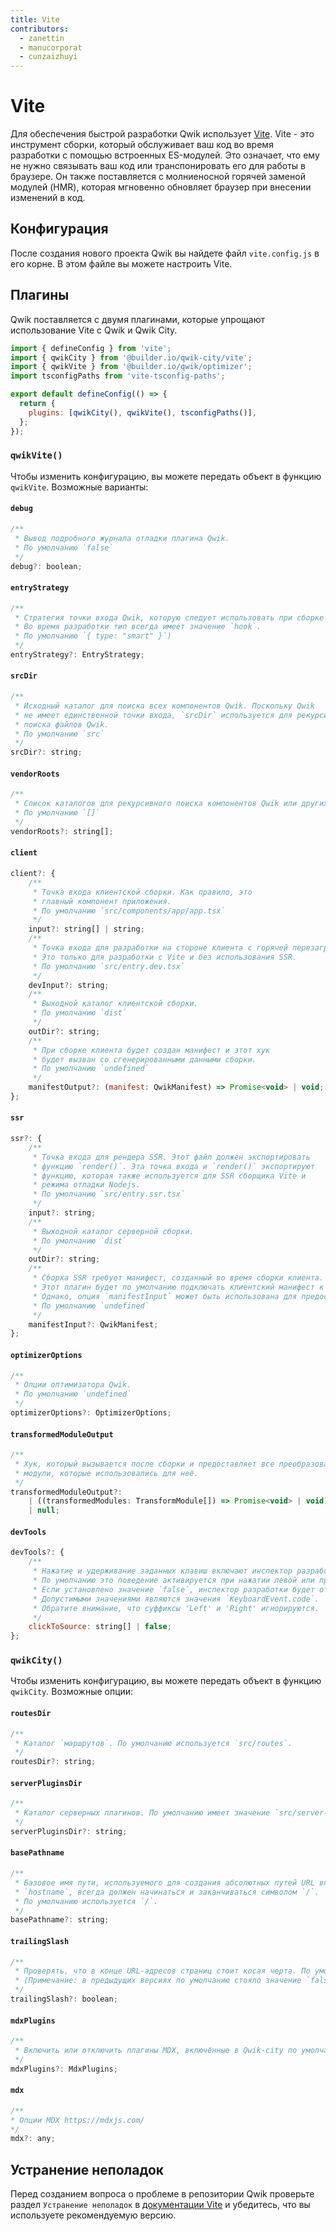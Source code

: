 ```yaml
---
title: Vite
contributors:
  - zanettin
  - manucorporat
  - cunzaizhuyi
---
```


# Vite

Для обеспечения быстрой разработки Qwik использует [Vite](https://vitejs.dev/). Vite - это инструмент сборки, который обслуживает ваш код во время разработки с помощью встроенных ES-модулей. Это означает, что ему не нужно связывать ваш код или транспонировать его для работы в браузере. Он также поставляется с молниеносной горячей заменой модулей (HMR), которая мгновенно обновляет браузер при внесении изменений в код.

## Конфигурация

После создания нового проекта Qwik вы найдете файл `vite.config.js` в его корне. В этом файле вы можете настроить Vite.

## Плагины

Qwik поставляется с двумя плагинами, которые упрощают использование Vite с Qwik и Qwik City.

```js
import { defineConfig } from 'vite';
import { qwikCity } from '@builder.io/qwik-city/vite';
import { qwikVite } from '@builder.io/qwik/optimizer';
import tsconfigPaths from 'vite-tsconfig-paths';

export default defineConfig(() => {
  return {
    plugins: [qwikCity(), qwikVite(), tsconfigPaths()],
  };
});
```

### `qwikVite()`

Чтобы изменить конфигурацию, вы можете передать объект в функцию `qwikVite`. Возможные варианты:

#### `debug`

```js
/**
 * Вывод подробного журнала отладки плагина Qwik.
 * По умолчанию `false`
 */
debug?: boolean;
```

#### `entryStrategy`

```js
/**
 * Стратегия точки входа Qwik, которую следует использовать при сборке для производственной среды.
 * Во время разработки тип всегда имеет значение `hook`.
 * По умолчанию `{ type: "smart" }`)
 */
entryStrategy?: EntryStrategy;
```

#### `srcDir`

```js
/**
 * Исходный каталог для поиска всех компонентов Qwik. Поскольку Qwik
 * не имеет единственной точки входа, `srcDir` используется для рекурсивного
 * поиска файлов Qwik.
 * По умолчанию `src`
 */
srcDir?: string;
```

#### `vendorRoots`

```js
/**
 * Список каталогов для рекурсивного поиска компонентов Qwik или других поставщиков.
 * По умолчанию `[]`
 */
vendorRoots?: string[];
```

#### `client`

```js
client?: {
    /**
     * Точка входа клиентской сборки. Как правило, это
     * главный компонент приложения.
     * По умолчанию `src/components/app/app.tsx`
     */
    input?: string[] | string;
    /**
     * Точка входа для разработки на стороне клиента с горячей перезагрузкой модулей.
     * Это только для разработки с Vite и без использования SSR.
     * По умолчанию `src/entry.dev.tsx`
     */
    devInput?: string;
    /**
     * Выходной каталог клиентской сборки.
     * По умолчанию `dist`
     */
    outDir?: string;
    /**
     * При сборке клиента будет создан манифест и этот хук
     * будет вызван со сгенерированными данными сборки.
     * По умолчанию `undefined`
     */
    manifestOutput?: (manifest: QwikManifest) => Promise<void> | void;
};
```

#### `ssr`

```js
ssr?: {
    /**
     * Точка входа для рендера SSR. Этот файл должен экспортировать
     * функцию `render()`. Эта точка входа и `render()` экспортируют
     * функцию, которая также используется для SSR сборщика Vite и
     * режима отладки Nodejs.
     * По умолчанию `src/entry.ssr.tsx`
     */
    input?: string;
    /**
     * Выходной каталог серверной сборки.
     * По умолчанию `dist`
     */
    outDir?: string;
    /**
     * Сборка SSR требует манифест, созданный во время сборки клиента.
     * Этот плагин будет по умолчанию подключать клиентский манифест к SSR-сборке.
     * Однако, опция `manifestInput` может быть использована для предоставления манифеста вручную.
     * По умолчанию `undefined`
     */
    manifestInput?: QwikManifest;
};
```

#### `optimizerOptions`

```js
/**
 * Опции оптимизатора Qwik.
 * По умолчанию `undefined`
 */
optimizerOptions?: OptimizerOptions;
```

#### `transformedModuleOutput`

```js
/**
 * Хук, который вызывается после сборки и предоставляет все преобразованные
 * модули, которые использовались для неё.
 */
transformedModuleOutput?:
    | ((transformedModules: TransformModule[]) => Promise<void> | void)
    | null;
```

#### `devTools`

```js
devTools?: {
    /**
     * Нажатие и удерживание заданных клавиш включают инспектор разработки Qwik.
     * По умолчанию это поведение активируется при нажатии левой или правой клавиши `Alt`.
     * Если установлено значение `false`, инспектор разработки будет отключен.
     * Допустимыми значениями являются значения `KeyboardEvent.code`.
     * Обратите внимание, что суффиксы 'Left' и 'Right' игнорируются.
     */
    clickToSource: string[] | false;
};
```

### `qwikCity()`

Чтобы изменить конфигурацию, вы можете передать объект в функцию `qwikCity`. Возможные опции:

#### `routesDir`

```js
/**
 * Каталог `маршрутов`. По умолчанию используется `src/routes`.
 */
routesDir?: string;
```

#### `serverPluginsDir`

```js
/**
 * Каталог серверных плагинов. По умолчанию имеет значение `src/server-plugins`.
 */
serverPluginsDir?: string;
```

#### `basePathname`

```js
/**
 * Базовое имя пути, используемого для создания абсолютных путей URL вплоть до
 * `hostname`, всегда должен начинаться и заканчиваться символом `/`.
 * По умолчанию используется `/`.
 */
basePathname?: string;
```

#### `trailingSlash`

```js
/**
 * Проверять, что в конце URL-адресов страниц стоит косая черта. По умолчанию имеет значение `true`.
 * (Примечание: в предыдущих версиях по умолчанию стояло значение `false`).
 */
trailingSlash?: boolean;
```

#### `mdxPlugins`

```js
/**
 * Включить или отключить плагины MDX, включённые в Qwik-city по умолчанию.
 */
mdxPlugins?: MdxPlugins;
```

#### `mdx`

```js
/**
* Опции MDX https://mdxjs.com/
*/
mdx?: any;
```

## Устранение неполадок

Перед созданием вопроса о проблеме в репозитории Qwik проверьте раздел `Устранение неполадок` в [документации Vite](https://vitejs.dev/guide/troubleshooting.html) и убедитесь, что вы используете рекомендуемую версию.

